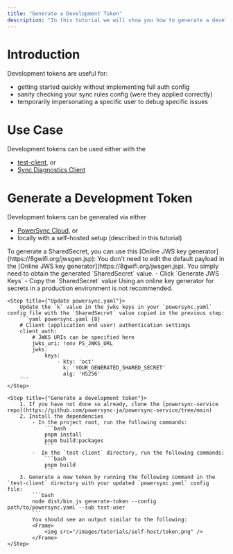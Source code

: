 ```yaml
---
title: "Generate a Development Token"
description: "In this tutorial we will show you how to generate a development token for the self-hosted [PowerSync Service](https://powersync.mintlify.app/architecture/powersync-service#powersync-service)."
---
```


# Introduction

Development tokens are useful for:
- getting started quickly without implementing full auth config
- sanity checking your sync rules config (were they applied correctly)
- temporarily impersonating a specific user to debug specific issues

# Use Case

Development tokens can be used either with the
- [test-client](https://github.com/powersync-ja/powersync-service/tree/main/test-client), or
- [Sync Diagnostics Client](/resources/troubleshooting#sync-diagnostics-client)

# Generate a Development Token
Development tokens can be generated via either
- [PowerSync Cloud](/installation/authentication-setup/development-tokens/#PowerSync-Cloud-Dashboard), or
- locally with a self-hosted setup (described in this tutorial)

<Steps>
    <Step title={"Generate a SharedSecret"}>
        To generate a SharedSecret, you can use this [Online JWS key generator](https://8gwifi.org/jwsgen.jsp):
        <Note>
            You don't need to edit the default payload in the [Online JWS key generator](https://8gwifi.org/jwsgen.jsp).
            You simply need to obtain the generated `SharedSecret` value.
        </Note>
        - Click `Generate JWS Keys`
        - Copy the `SharedSecret` value
        <Warning>
            Using an online key generator for secrets in a production environment is not recommended.
        </Warning>
    </Step>

    <Step title={"Update powersync.yaml"}>
        Update the `k` value in the jwks keys in your `powersync.yaml` config file with the `SharedSecret` value copied in the previous step:
        ```yaml powersync.yaml {8}
        # Client (application end user) authentication settings
        client_auth:
            # JWKS URIs can be specified here
            jwks_uri: !env PS_JWKS_URL
            jwks:
                keys:
                    - kty: 'oct'
                      k: 'YOUR_GENERATED_SHARED_SECRET'
                      alg: 'HS256'
        ```
    </Step>

    <Step title={"Generate a development token"}>
        1. If you have not done so already, clone the [powersync-service repo](https://github.com/powersync-ja/powersync-service/tree/main)
        2. Install the dependencies
            - In the project root, run the following commands:
                ```bash
                pnpm install
                pnpm build:packages
                ```
            -  In the `test-client` directory, run the following commands:
                ```bash
                pnpm build
                ```
        3. Generate a new token by running the following command in the `test-client` directory with your updated `powersync.yaml` config file:
            ```bash
            node dist/bin.js generate-token --config path/to/powersync.yaml --sub test-user
            ```
            You should see an output similar to the following:
            <Frame>
                <img src="/images/tutorials/self-host/token.png" />
            </Frame>
    </Step>
</Steps>

